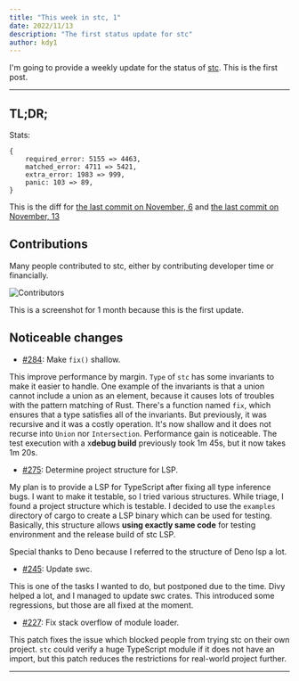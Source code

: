 ```yaml
---
title: "This week in stc, 1"
date: 2022/11/13
description: "The first status update for stc"
author: kdy1
---
```


I'm going to provide a weekly update for the status of [stc][].
This is the first post.

---

## TL;DR;

Stats:

```
{
    required_error: 5155 => 4463,
    matched_error: 4711 => 5421,
    extra_error: 1983 => 999,
    panic: 103 => 89,
}
```

This is the diff for [the last commit on November, 6](https://github.com/dudykr/stc/blob/c1e5e0949368f26d2453ed7420aea35edc405507/crates/stc_ts_type_checker/tests/tsc-stats.rust-debug) and [the last commit on November, 13](https://github.com/dudykr/stc/blob/b451a2921766755bf94199f38489addd1d692897/crates/stc_ts_type_checker/tests/tsc-stats.rust-debug)

## Contributions

Many people contributed to stc, either by contributing developer time or financially.

![Contributors](/images/this-week-in-stc/1/contributors.png)

This is a screenshot for 1 month because this is the first update.

## Noticeable changes

- [#284](https://github.com/dudykr/stc/pull/284): Make `fix()` shallow.

This improve performance by margin.
`Type` of `stc` has some invariants to make it easier to handle.
One example of the invariants is that a union cannot include a union as an element, because it causes lots of troubles with the pattern matching of Rust.
There's a function named `fix`, which ensures that a type satisfies all of the invariants.
But previously, it was recursive and it was a costly operation.
It's now shallow and it does not recurse into `Union` nor `Intersection`.
Performance gain is noticeable.
The test execution with a x**debug build** previously took 1m 45s, but it now takes 1m 20s.

- [#275](https://github.com/dudykr/stc/pull/275): Determine project structure for LSP.

My plan is to provide a LSP for TypeScript after fixing all type inference bugs.
I want to make it testable, so I tried various structures.
While triage, I found a project structure which is testable.
I decided to use the `examples` directory of cargo to create a LSP binary which can be used for testing.
Basically, this structure allows **using exactly same code** for testing environment and the release build of stc LSP.

Special thanks to Deno because I referred to the structure of Deno lsp a lot.

- [#245](https://github.com/dudykr/stc/pull/245): Update swc.

This is one of the tasks I wanted to do, but postponed due to the time.
Divy helped a lot, and I managed to update swc crates.
This introduced some regressions, but those are all fixed at the moment.

- [#227](https://github.com/dudykr/stc/pull/227): Fix stack overflow of module loader.

This patch fixes the issue which blocked people from trying stc on their own project.
`stc` could verify a huge TypeScript module if it does not have an import, but this patch reduces the restrictions for real-world project further.

---

[stc]: https://github.com/dudykr/stc
